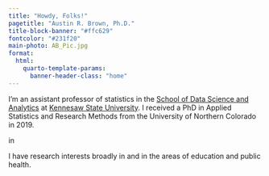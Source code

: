 ```yaml
---
title: "Howdy, Folks!"
pagetitle: "Austin R. Brown, Ph.D."
title-block-banner: "#ffc629"
fontcolor: "#231f20"
main-photo: AB_Pic.jpg
format:
  html:
    quarto-template-params:
      banner-header-class: "home"
---
```


I'm an assistant professor of statistics in the [School of Data Science and Analytics](https://www.kennesaw.edu/ccse/academics/data-science-analytics/) at [Kennesaw State University](https://www.kennesaw.edu). I received a PhD in Applied Statistics and Research Methods from the University of Northern Colorado in 2019.

\vskip 0.15 in

I have research interests broadly in \underline{process control} and \underline{improvement} in the areas of education and public health.
